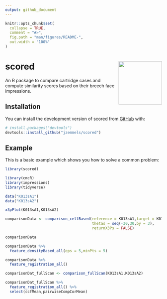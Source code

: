 ```yaml
---
output: github_document
---
```


<!-- README.md is generated from README.Rmd. Please edit that file -->

```r
knitr::opts_chunk$set(
  collapse = TRUE,
  comment = "#>",
  fig.path = "man/figures/README-",
  out.width = "100%"
)
```

# scored <img src="man/figures/logo.png" align="right" height="139" />

<!-- badges: start -->
<!-- badges: end -->

An R package to compare cartridge cases and compute similarity scores based on their breech face impressions.

## Installation

You can install the development version of scored from [GitHub](https://github.com/) with:

``` r
# install.packages("devtools")
devtools::install_github("jzemmels/scored")
```

## Example

This is a basic example which shows you how to solve a common problem:

```r
library(scored)

library(cmcR)
library(impressions)
library(tidyverse)

data("K013sA1")
data("K013sA2")

x3pPlot(K013sA1,K013sA2)
```


```r
comparisonData <- comparison_cellBased(reference = K013sA1,target = K013sA2,
                                       thetas = seq(-30,30,by = 3),
                                       returnX3Ps = FALSE)

comparisonData
```

```r
comparisonData %>%
  feature_densityBased_all(eps = 5,minPts = 5)
```

```r
comparisonData %>%
  feature_registration_all()
```

```r
comparisonDat_fullScan <- comparison_fullScan(K013sA1,K013sA2)

comparisonDat_fullScan %>%
  feature_registration_all() %>%
  select(ccfMean,pairwiseCompCorMean)
```

